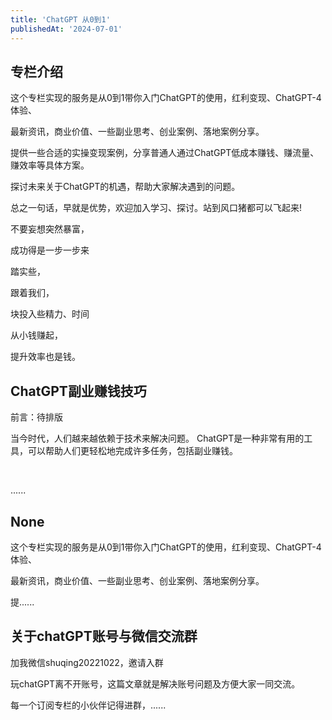```yaml
---
title: 'ChatGPT 从0到1'
publishedAt: '2024-07-01'
---
```


## 专栏介绍

这个专栏实现的服务是从0到1带你入门ChatGPT的使用，红利变现、ChatGPT-4体验、

最新资讯，商业价值、一些副业思考、创业案例、落地案例分享。

提供一些合适的实操变现案例，分享普通人通过ChatGPT低成本赚钱、赚流量、赚效率等具体方案。

探讨未来关于ChatGPT的机遇，帮助大家解决遇到的问题。

总之一句话，早就是优势，欢迎加入学习、探讨。站到风口猪都可以飞起来!

不要妄想突然暴富，

成功得是一步一步来

踏实些，

跟着我们，

块投入些精力、时间

从小钱赚起，

提升效率也是钱。



## ChatGPT副业赚钱技巧
前言：待排版

当今时代，人们越来越依赖于技术来解决问题。 ChatGPT是一种非常有用的工具，可以帮助人们更轻松地完成许多任务，包括副业赚钱。

 

......

## None
这个专栏实现的服务是从0到1带你入门ChatGPT的使用，红利变现、ChatGPT-4体验、

最新资讯，商业价值、一些副业思考、创业案例、落地案例分享。

提......

## 关于chatGPT账号与微信交流群
加我微信shuqing20221022，邀请入群

玩chatGPT离不开账号，这篇文章就是解决账号问题及方便大家一同交流。

每一个订阅专栏的小伙伴记得进群，......

